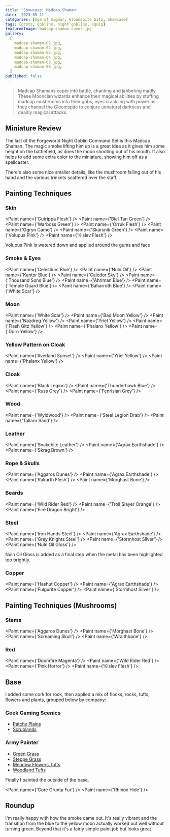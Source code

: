 ```yaml
---
title: 'Showcase: Madcap Shaman'
date: '2023-05-21'
categories: [Age of Sigmar, Gloomspite Gitz, Showcase]
tags: [grots, goblins, night goblins, squig]
featuredImage: madcap-shaman-cover.jpg
gallery:
  [
    madcap-shaman-01.jpg,
    madcap-shaman-02.jpg,
    madcap-shaman-03.jpg,
    madcap-shaman-04.jpg,
    madcap-shaman-05.jpg,
    madcap-shaman-06.jpg,
  ]
published: false
---
```



> Madcap Shamans caper into battle, chanting and jabbering madly. These Moonclan wizards enhance their magical
> abilities by stuffing madcap mushrooms into their gobs, eyes crackling with power as they channel the Gloomspite
> to conjure unnatural darkness and deadly magical attacks.

## Miniature Review

The last of the Forgeworld Night Goblin Command Set is this Madcap Shaman. The magic smoke lifting him up is a great
idea as it gives him some height on the battlefield, as does the moon shooting out of his mouth. It also helps to
add some extra color to the miniature, showing him off as a spellcaster.

There's also some nice smaller details, like the mushroom falling out of his hand and the various trinkets scattered
over the staff.

## Painting Techniques

### Skin

<Paint name={'Gutrippa Flesh'} />
<Paint name={'Biel Tan Green'} />
<Paint name={'Warboss Green'} />
<Paint name={'Orruk Flesh'} />
<Paint name={'Ogryn Camo'} />
<Paint name={'Skarsnik Green'} />
<Paint name={'Volupus Pink'} />
<Paint name={'Kislev Flesh'} />

Volupus Pink is watered down and applied around the gums and face

### Smoke & Eyes

<Paint name={'Celestium Blue'} />
<Paint name={'Nuln Oil'} />
<Paint name={'Kantor Blue'} />
<Paint name={'Caledor Sky'} />
<Paint name={'Thousand Sons Blue'} />
<Paint name={'Ahriman Blue'} />
<Paint name={'Temple Guard Blue'} />
<Paint name={'Baharroth Blue'} />
<Paint name={'White Scar'} />

### Moon

<Paint name={'White Scar'} />
<Paint name={'Bad Moon Yellow'} />
<Paint name={'Nazdreg Yellow'} />
<Paint name={'Yriel Yellow'} />
<Paint name={'Flash Gitz Yellow'} />
<Paint name={'Phalanx Yellow'} />
<Paint name={'Dorn Yellow'} />

### Yellow Pattern on Cloak

<Paint name={'Averland Sunset'} />
<Paint name={'Yriel Yellow'} />
<Paint name={'Phalanx Yellow'} />

### Cloak

<Paint name={'Black Legion'} />
<Paint name={'Thunderhawk Blue'} />
<Paint name={'Russ Grey'} />
<Paint name={'Fenrisian Grey'} />

### Wood

<Paint name={'Wyldwood'} />
<Paint name={'Steel Legion Drab'} />
<Paint name={'Tallarn Sand'} />

### Leather

<Paint name={'Snakebite Leather'} />
<Paint name={'Agrax Earthshade'} />
<Paint name={'Skrag Brown'} />

### Rope & Skulls

<Paint name={'Aggaros Dunes'} />
<Paint name={'Agrax Earthshade'} />
<Paint name={'Rakarth Flesh'} />
<Paint name={'Morghast Bone'} />

### Beards

<Paint name={'Wild Rider Red'} />
<Paint name={'Troll Slayer Orange'} />
<Paint name={'Fire Dragon Bright'} />

### Steel

<Paint name={'Iron Hands Steel'} />
<Paint name={'Agrax Earthshade'} />
<Paint name={'Grey Knights Steel'} />
<Paint name={'Stormhost Silver'} />
<Paint name={'Nuln Oil Gloss'} />

Nuln Oil Gloss is added as a final step when the metal has been highlighted too brightly.

### Copper

<Paint name={'Hashut Copper'} />
<Paint name={'Agrax Earthshade'} />
<Paint name={'Fulgurite Copper'} />
<Paint name={'Stormhost Silver'} />

## Painting Techniques (Mushrooms)

### Stems

<Paint name={'Aggaros Dunes'} />
<Paint name={'Morghast Bone'} />
<Paint name={'Screaming Skull'} />
<Paint name={'Wraithbone'} />

### Red

<Paint name={'Doomfire Magenta'} />
<Paint name={'Wild Rider Red'} />
<Paint name={'Pink Horror'} />
<Paint name={'Kislev Flesh'} />

## Base

I added some cork for rock, then applied a mix of flocks, rocks, tufts, flowers and plants, grouped below by company:

### Geek Gaming Scenics

- [Patchy Plains](https://www.geekgamingscenics.com/collections/base-ready-range/products/lukes-aps-base-ready-patchy-plains)
- [Scrublands](https://www.geekgamingscenics.com/collections/base-ready-range/products/lukes-aps-base-ready-scrublands)

### Army Painter

- [Green Grass](https://www.thearmypainter.com/shop/us/bf4113p)
- [Steppe Grass](https://www.thearmypainter.com/shop/us/bf4115p)
- [Meadow Flowers Tufts](https://www.thearmypainter.com/shop/us/bf4231p)
- [Woodland Tufts](https://www.thearmypainter.com/shop/us/bf4224p)

Finally I painted the outside of the base.

<Paint name={'Gore Grunta Fur'} />
<Paint name={'Rhinox Hide'} />

## Roundup

I'm really happy with how the smoke came out. It's really vibrant and the transition from the blue to the yellow moon
actually worked out well without turning green. Beyond that it's a fairly simple paint job but looks great.
